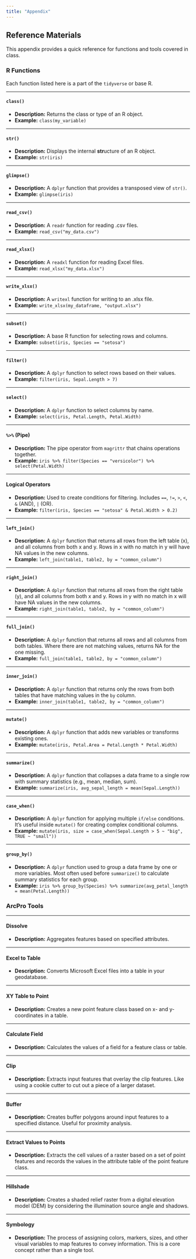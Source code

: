 ```yaml
---
title: "Appendix"
---
```


## Reference Materials

This appendix provides a quick reference for functions and tools covered in class.

::: {.panel-tabset}

### R Functions

Each function listed here is a part of the `tidyverse` or base R.

---

#### `class()` {#class}
* **Description:** Returns the class or type of an R object.
* **Example:** `class(my_variable)`

---

#### `str()` {#str}
* **Description:** Displays the internal **str**ucture of an R object.
* **Example:** `str(iris)`

---

#### `glimpse()` {#glimpse}
* **Description:** A `dplyr` function that provides a transposed view of `str()`.
* **Example:** `glimpse(iris)`

---

#### `read_csv()` {#read-csv}
* **Description:** A `readr` function for reading .csv files.
* **Example:** `read_csv("my_data.csv")`

---

#### `read_xlsx()` {#read-xlsx}
* **Description:** A `readxl` function for reading Excel files.
* **Example:** `read_xlsx("my_data.xlsx")`

---

#### `write_xlsx()` {#write-xlsx}
* **Description:** A `writexl` function for writing to an .xlsx file.
* **Example:** `write_xlsx(my_dataframe, "output.xlsx")`

---

#### `subset()` {#subset}
* **Description:** A base R function for selecting rows and columns.
* **Example:** `subset(iris, Species == "setosa")`

---

#### `filter()` {#filter}
* **Description:** A `dplyr` function to select rows based on their values.
* **Example:** `filter(iris, Sepal.Length > 7)`

---

#### `select()` {#select}
* **Description:** A `dplyr` function to select columns by name.
* **Example:** `select(iris, Petal.Length, Petal.Width)`

---

#### `%>%` (Pipe) {#pipe}
* **Description:** The pipe operator from `magrittr` that chains operations together.
* **Example:** `iris %>% filter(Species == "versicolor") %>% select(Petal.Width)`

---

#### Logical Operators {#logical-operators}
* **Description:** Used to create conditions for filtering. Includes `==`, `!=`, `>`, `<`, `&` (AND), `|` (OR).
* **Example:** `filter(iris, Species == "setosa" & Petal.Width > 0.2)`

---

#### `left_join()` {#left-join}
* **Description:** A `dplyr` function that returns all rows from the left table (x), and all columns from both x and y. Rows in x with no match in y will have NA values in the new columns.
* **Example:** `left_join(table1, table2, by = "common_column")`

---

#### `right_join()` {#right-join}
* **Description:** A `dplyr` function that returns all rows from the right table (y), and all columns from both x and y. Rows in y with no match in x will have NA values in the new columns.
* **Example:** `right_join(table1, table2, by = "common_column")`

---

#### `full_join()` {#full-join}
* **Description:** A `dplyr` function that returns all rows and all columns from both tables. Where there are not matching values, returns NA for the one missing.
* **Example:** `full_join(table1, table2, by = "common_column")`

---

#### `inner_join()` {#inner-join}
* **Description:** A `dplyr` function that returns only the rows from both tables that have matching values in the `by` column.
* **Example:** `inner_join(table1, table2, by = "common_column")`

---

#### `mutate()` {#mutate}
* **Description:** A `dplyr` function that adds new variables or transforms existing ones.
* **Example:** `mutate(iris, Petal.Area = Petal.Length * Petal.Width)`

---

#### `summarize()` {#summarize}
* **Description:** A `dplyr` function that collapses a data frame to a single row with summary statistics (e.g., mean, median, sum).
* **Example:** `summarize(iris, avg_sepal_length = mean(Sepal.Length))`

---

#### `case_when()` {#case-when}
* **Description:** A `dplyr` function for applying multiple `if/else` conditions. It's useful inside `mutate()` for creating complex conditional columns.
* **Example:** `mutate(iris, size = case_when(Sepal.Length > 5 ~ "big", TRUE ~ "small"))`

---

#### `group_by()` {#group-by}
* **Description:** A `dplyr` function used to group a data frame by one or more variables. Most often used before `summarize()` to calculate summary statistics for each group.
* **Example:** `iris %>% group_by(Species) %>% summarize(avg_petal_length = mean(Petal.Length))`

### ArcPro Tools

---

#### Dissolve {#dissolve}
* **Description:** Aggregates features based on specified attributes.

---

#### Excel to Table {#excel-to-table}
* **Description:** Converts Microsoft Excel files into a table in your geodatabase.

---

#### XY Table to Point {#xy-table-to-point}
* **Description:** Creates a new point feature class based on x- and y-coordinates in a table.

---

#### Calculate Field {#calculate-field}
* **Description:** Calculates the values of a field for a feature class or table.

---

#### Clip {#clip}
* **Description:** Extracts input features that overlay the clip features. Like using a cookie cutter to cut out a piece of a larger dataset.

---

#### Buffer {#buffer}
* **Description:** Creates buffer polygons around input features to a specified distance. Useful for proximity analysis.

---

#### Extract Values to Points {#extract-values-to-points}
* **Description:** Extracts the cell values of a raster based on a set of point features and records the values in the attribute table of the point feature class.

---

#### Hillshade {#hillshade}
* **Description:** Creates a shaded relief raster from a digital elevation model (DEM) by considering the illumination source angle and shadows.

---

#### Symbology {#symbology}
* **Description:** The process of assigning colors, markers, sizes, and other visual variables to map features to convey information. This is a core concept rather than a single tool.

:::
